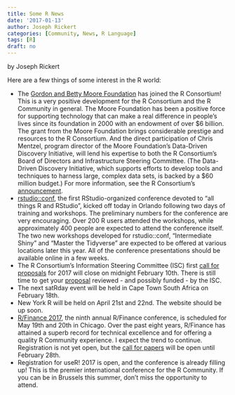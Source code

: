 ```yaml
---
title: Some R News
date: '2017-01-13'
author: Joseph Rickert
categories: [Community, News, R Language]
tags: [R]
draft: no
---
```


by Joseph Rickert

Here are a few things of some interest in the R world:

*   The [Gordon and Betty Moore Foundation](http://www.moore.org) has joined the R Consortium! This is a very positive development for the R Consortium and the R Community in general. The Moore Foundation has been a positive force for supporting technology that can make a real difference in people’s lives since its foundation in 2000 with an endowment of over $6 billion. The grant from the Moore Foundation brings considerable prestige and resources to the R Consortium. And the direct participation of Chris Mentzel, program director of the Moore Foundation’s Data-Driven Discovery Initiative, will lend his expertise to both the R Consortium’s Board of Directors and Infrastructure Steering Committee. (The Data-Driven Discovery Initiative, which supports efforts to develop tools and techniques to harness large, complex data sets, is backed by a $60 million budget.) For more information, see the R Consortium’s [announcement](http://news/2017/01/11/gordon-and-betty-moore-foundation-joins-r-consortium-to-encourage-development-maintenance-and-distribution-of-r-software).
*   [rstudio::conf](https://www.rstudio.com/conference/), the first RStudio-organized conference devoted to “all things R and RStudio”, kicked off today in Orlando following two days of training and workshops. The preliminary numbers for the conference are very encouraging. Over 200 R users attended the workshops, while approximately 400 people are expected to attend the conference itself. The two new workshops developed for rstudio::conf, “Intermediate Shiny” and “Master the Tidyverse” are expected to be offered at various locations later this year. All of the conference presentations should be available online in a few weeks.
*   The R Consortium’s Information Steering Committee (ISC) first [call for proposals](https://www.r-consortium.org/blog/2016/12/06/call-for-proposals) for 2017 will close on midnight February 10th. There is still time to get your [proposal](https://www.r-consortium.org/projects/submit-proposal) reviewed - and possibly funded - by the ISC.
*   The next satRday event will be held in Cape Town South Africa on February 18th.
*   New York R will be held on April 21st and 22nd. The website should be up soon.
*   [R/Finance 2017](http://www.rinfinance.com/), the ninth annual R/Finance conference, is scheduled for May 19th and 20th in Chicago. Over the past eight years, R/Finance has attained a superb record for technical excellence and for offering a quality R Community experience. I expect the trend to continue. Registration is not yet open, but the [call for papers](http://www.rinfinance.com/#cfp) will be open until February 28th.
*   Registration for useR! 2017 is open, and the conference is already filling up! This is the premier international conference for the R Community. If you can be in Brussels this summer, don’t miss the opportunity to attend.
